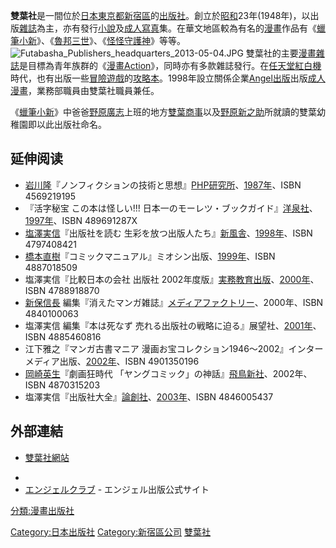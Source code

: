 {{refimprove|time=2017-01-19T06:29:14+00:00}}
{{Japanese
| japanese = 双葉社
| kana = ふたばしゃ
| romaji = Futabasha
|}}
'''雙葉社'''是一間位於[[日本|日本]][[東京都|東京都]][[新宿區|新宿區]]的[[出版社|出版社]]。創立於[[昭和|昭和]]23年(1948年)，以出版[[雜誌|雜誌]]為主，亦有發行[[小說|小說]]及[[成人|成人]][[寫真|寫真]]集。在華文地區較為有名的[[漫畫|漫畫]]作品有《[[蠟筆小新|蠟筆小新]]》、《[[魯邦三世|魯邦三世]]》、《[[怪怪守護神|怪怪守護神]]》等等。
[[File:Futabasha_Publishers_headquarters_2013-05-04.JPG|thumb]]
雙葉社的主要[[漫畫雜誌|漫畫雜誌]]是目標為青年族群的《[[漫畫Action|漫畫Action]]》，同時亦有多款雜誌發行。在[[任天堂|任天堂]][[FC遊戲機|紅白機]]時代，也有出版一些[[冒險遊戲|冒險遊戲]]的[[攻略本|攻略本]]。1998年設立關係企業[[Angel出版|Angel出版]]出版[[成人漫畫|成人漫畫]]，業務部職員由雙葉社職員兼任。

《[[蠟筆小新|蠟筆小新]]》中爸爸[[野原廣志|野原廣志]]上班的地方[[雙葉商事|雙葉商事]]以及[[野原新之助|野原新之助]]所就讀的雙葉幼稚園即以此出版社命名。

==延伸阅读==
* [[岩川隆|岩川隆]]『ノンフィクションの技術と思想』[[PHP研究所|PHP研究所]]、[[1987年|1987年]]、ISBN 4569219195
* 『活字秘宝 この本は怪しい!!! 日本一のモーレツ・ブックガイド』[[洋泉社|洋泉社]]、[[1997年|1997年]]、ISBN 489691287X
* [[塩澤実信|塩澤実信]]『出版社を読む 生彩を放つ出版人たち』[[新風舎|新風舎]]、[[1998年|1998年]]、ISBN 4797408421
* [[橋本直樹|橋本直樹]]『コミックマニュアル』ミオシン出版、[[1999年|1999年]]、ISBN 4887018509
* 塩澤実信『比較日本の会社 出版社 2002年度版』[[実務教育出版|実務教育出版]]、[[2000年|2000年]]、ISBN 4788918870
* [[新保信長|新保信長]] 編集『消えたマンガ雑誌』[[メディアファクトリー|メディアファクトリー]]、2000年、ISBN 4840100063
* 塩澤実信 編集『本は死なず 売れる出版社の戦略に迫る』展望社、[[2001年|2001年]]、ISBN 4885460816
* 江下雅之『マンガ古書マニア 漫画お宝コレクション1946〜2002』インターメディア出版、[[2002年|2002年]]、ISBN 4901350196
* [[岡崎英生|岡崎英生]]『劇画狂時代 「ヤングコミック」の神話』[[飛鳥新社|飛鳥新社]]、2002年、ISBN 4870315203
* 塩澤実信『出版社大全』[[論創社|論創社]]、[[2003年|2003年]]、ISBN 4846005437

==外部連結==
*{{Ja icon}}[http://www.futabasha.co.jp/ 雙葉社網站] {{Wayback|url=http://www.futabasha.co.jp/ |date=20210311103937 }}
* {{YouTube|user = FutabashaStaff|FutabashaStaff}}
* [http://www.angelweb.jp/ エンジェルクラブ] {{Wayback|url=http://www.angelweb.jp/ |date=20200526145801 }} - エンジェル出版公式サイト{{font|※18禁・要認証※|color=red}}

{{DEFAULTSORT:Futabasha}}
[[Category:日本出版社|Category:日本出版社]]
[[分類:漫畫出版社|分類:漫畫出版社]]
[[Category:新宿區公司|Category:新宿區公司]]
[[Category:雙葉社|]]